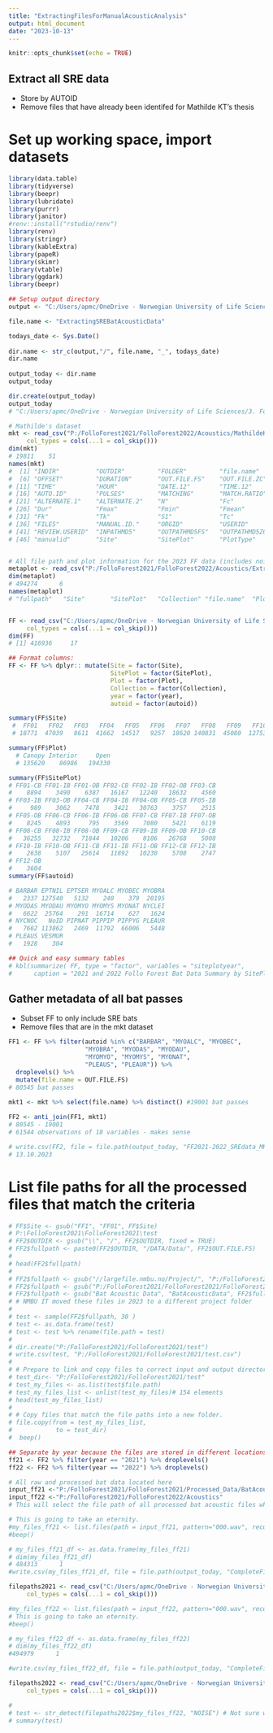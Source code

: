 ```yaml
---
title: "ExtractingFilesForManualAcousticAnalysis"
output: html_document
date: "2023-10-13"
---
```


```r
knitr::opts_chunk$set(echo = TRUE)
```

## Extract all SRE data
- Store by AUTOID
- Remove files that have already been identifed for Mathilde KT's thesis 

# Set up working space, import datasets 
```r
library(data.table)
library(tidyverse)
library(beepr)
library(lubridate)
library(purrr)
library(janitor)
#renv::install("rstudio/renv")
library(renv)
library(stringr)
library(kableExtra)
library(papeR)
library(skimr)
library(vtable)
library(ggdark)
library(beepr)

## Setup output directory 
output <- "C:/Users/apmc/OneDrive - Norwegian University of Life Sciences/3. Follo Forest 2021-2023/Manuscripts/Analyses/Outputs"

file.name <- "ExtractingSREBatAcousticData"

todays_date <- Sys.Date()
 
dir.name <- str_c(output,"/", file.name, "_", todays_date)
dir.name
 
output_today <- dir.name
output_today

dir.create(output_today)
output_today
# "C:/Users/apmc/OneDrive - Norwegian University of Life Sciences/3. Follo Forest 2021-2023/Manuscripts/Analyses/Outputs/ExtractingSREBatAcousticData_2023-10-13"

# Mathilde's dataset 
mkt <- read_csv("P:/FolloForest2021/FolloForest2022/Acoustics/MathildeKTholme/OB/FinalManualIDOutput_MKT_24022023.csv",
     col_types = cols(...1 = col_skip()))
dim(mkt)
# 19811    51
names(mkt)
#  [1] "INDIR"          "OUTDIR"         "FOLDER"         "file.name"      "CHANNEL"       
#  [6] "OFFSET"         "DURATION"       "OUT.FILE.FS"    "OUT.FILE.ZC"    "DATE"          
# [11] "TIME"           "HOUR"           "DATE.12"        "TIME.12"        "HOUR.12"       
# [16] "AUTO.ID"        "PULSES"         "MATCHING"       "MATCH.RATIO"    "MARGIN"        
# [21] "ALTERNATE.1"    "ALTERNATE.2"    "N"              "Fc"             "Sc"            
# [26] "Dur"            "Fmax"           "Fmin"           "Fmean"          "TBC"           
# [31] "Fk"             "Tk"             "S1"             "Tc"             "Qual"          
# [36] "FILES"          "MANUAL.ID."     "ORGID"          "USERID"         "REVIEW.ORGID"  
# [41] "REVIEW.USERID"  "INPATHMD5"      "OUTPATHMD5FS"   "OUTPATHMD5ZC"   "behavior"      
# [46] "manualid"       "Site"           "SitePlot"       "PlotType"       "manualid_clean"


# All file path and plot information for the 2023 FF data (includes noise)
metaplot <- read_csv("P:/FolloForest2021/FolloForest2022/Acoustics/Extraction/completefilepaths_withfilenames_PlotType.csv", col_types = cols(...1 = col_skip()))
dim(metaplot)
# 494274      6
names(metaplot)
# "fullpath"   "Site"       "SitePlot"   "Collection" "file.name"  "PlotType"


FF <- read_csv("C:/Users/apmc/OneDrive - Norwegian University of Life Sciences/3. Follo Forest 2021-2023/Manuscripts/Analyses/Outputs/SummarizingBatAcousticData_2023-10-12/Simple_AllBatData.CSV",
     col_types = cols(...1 = col_skip()))
dim(FF)
# [1] 416936     17

## Format columns:
FF <- FF %>% dplyr:: mutate(Site = factor(Site), 
                            SitePlot = factor(SitePlot),
                            Plot = factor(Plot), 
                            Collection = factor(Collection),
                            year = factor(year), 
                            autoid = factor(autoid))

summary(FF$Site)
 #  FF01   FF02   FF03   FF04   FF05   FF06   FF07   FF08   FF09   FF10   FF11   FF12 
 # 18771  47039   8611  41662  14517   9257  18620 140831  45080  12753  47736  12059

summary(FF$Plot)
  # Canopy Interior     Open 
  # 135620    86986   194330 

summary(FF$SitePlot)
# FF01-CB FF01-IB FF01-OB FF02-CB FF02-IB FF02-OB FF03-CB 
#    8894    3490    6387   16167   12240   18632    4560 
# FF03-IB FF03-OB FF04-CB FF04-IB FF04-OB FF05-CB FF05-IB 
#     989    3062    7478    3421   30763    3757    2515 
# FF05-OB FF06-CB FF06-IB FF06-OB FF07-CB FF07-IB FF07-OB 
#    8245    4893     795    3569    7080    5421    6119 
# FF08-CB FF08-IB FF08-OB FF09-CB FF09-IB FF09-OB FF10-CB 
#   36255   32732   71844   10206    8106   26768    5008 
# FF10-IB FF10-OB FF11-CB FF11-IB FF11-OB FF12-CB FF12-IB 
#    2638    5107   25614   11892   10230    5708    2747 
# FF12-OB 
#    3604
summary(FF$autoid)

# BARBAR EPTNIL EPTSER MYOALC MYOBEC MYOBRA 
#   2337 127540   5132    240    379  20195 
# MYODAS MYODAU MYOMYO MYOMYS MYONAT NYCLEI 
#   6622  25764    291  16714    627   1624 
# NYCNOC   NoID PIPNAT PIPPIP PIPPYG PLEAUR 
#   7662 113862   2469  11792  66006   5448 
# PLEAUS VESMUR 
#   1928    304

## Quick and easy summary tables 
# kbl(summarize( FF, type = "factor", variables = "siteplotyear", 
#      caption = "2021 and 2022 Follo Forest Bat Data Summary by SitePlot")) %>%  kable_styling()
```


## Gather metadata of all bat passes
- Subset FF to only include SRE bats 
- Remove files that are in the mkt dataset
```r

FF1 <- FF %>% filter(autoid %in% c("BARBAR", "MYOALC", "MYOBEC",
                     "MYOBRA", "MYODAS", "MYODAU",
                     "MYOMYO", "MYOMYS", "MYONAT",
                     "PLEAUS", "PLEAUR")) %>% 
  droplevels() %>% 
  mutate(file.name = OUT.FILE.FS)
# 80545 bat passes 
  
mkt1 <- mkt %>% select(file.name) %>% distinct() #19001 bat passes 

FF2 <- anti_join(FF1, mkt1)
# 80545 - 19001
# 61544 observations of 18 variables - makes sense 

# write.csv(FF2, file = file.path(output_today, "FF2021-2022_SREdata_MKT_DataRemoved.csv"))
# 13.10.2023

```

# List file paths for all the processed files that match the criteria 
```r
# FF$Site <- gsub("FF1", "FF01", FF$Site)
# P:\FolloForest2021\FolloForest2021\test
# FF2$OUTDIR <- gsub("\\", "/", FF2$OUTDIR, fixed = TRUE)
# FF2$fullpath <- paste0(FF2$OUTDIR, "/DATA/Data/", FF2$OUT.FILE.FS) 
# 
# head(FF2$fullpath)
# 
# FF2$fullpath <- gsub("//largefile.nmbu.no/Project/", "P:/FolloForest2021/", FF2$fullpath)
# FF2$fullpath <- gsub("P:/FolloForest2021/FolloForest2021/FolloForest2022/", "P:/FolloForest2021/FolloForest2022/", FF2$fullpath) 
# FF2$fullpath <- gsub("Bat Acoustic Data", "BatAcousticData", FF2$fullpath) 
# # NMBU IT moved these files in 2023 to a different project folder
# 
# test <- sample(FF2$fullpath, 30 )
# test <- as.data.frame(test)
# test <- test %>% rename(file.path = test)
# 
# dir.create("P:/FolloForest2021/FolloForest2021/test")
# write.csv(test, "P:/FolloForest2021/FolloForest2021/test.csv") 
# 
# # Prepare to link and copy files to correct input and output directories 
# test_dir<- "P:/FolloForest2021/FolloForest2021/test"
# test_my_files <- as.list(test$file.path)
# test_my_files_list <- unlist(test_my_files)# 154 elements
# head(test_my_files_list)
# 
# # Copy files that match the file paths into a new folder. 
# file.copy(from = test_my_files_list,
#            to = test_dir)
#  beep()

## Separate by year because the files are stored in different locations for each year
ff21 <- FF2 %>% filter(year == "2021") %>% droplevels()
ff22 <- FF2 %>% filter(year == "2022") %>% droplevels()

# All raw and processed bat data located here
input_ff21 <-"P:/FolloForest2021/FolloForest2021/Processed_Data/BatAcousticData"
input_ff22 <-"P:/FolloForest2021/FolloForest2022/Acoustics"
# This will select the file path of all processed bat acoustic files which always have this same file ending (000.wav)

# This is going to take an eternity.
#my_files_ff21 <- list.files(path = input_ff21, pattern="000.wav", recursive = TRUE) 
#beep()

# my_files_ff21_df <- as.data.frame(my_files_ff21)
# dim(my_files_ff21_df)
# 484313      1
#write.csv(my_files_ff21_df, file = file.path(output_today, "CompleteFilePath_ProcessedFF2021data.csv"))

filepaths2021 <- read_csv("C:/Users/apmc/OneDrive - Norwegian University of Life Sciences/3. Follo Forest 2021-2023/Manuscripts/Analyses/Outputs/ExtractingSREBatAcousticData_2023-10-13/CompleteFilePath_ProcessedFF2021data.csv", 
     col_types = cols(...1 = col_skip()))

#my_files_ff22 <- list.files(path = input_ff22, pattern="000.wav", recursive = TRUE) 
# This is going to take an eternity.
#beep()

# my_files_ff22_df <- as.data.frame(my_files_ff22)
# dim(my_files_ff22_df)
#494979      1

#write.csv(my_files_ff22_df, file = file.path(output_today, "CompleteFilePath_ProcessedFF2022data.csv")) 

filepaths2022 <- read_csv("C:/Users/apmc/OneDrive - Norwegian University of Life Sciences/3. Follo Forest 2021-2023/Manuscripts/Analyses/Outputs/ExtractingSREBatAcousticData_2023-10-13/CompleteFilePath_ProcessedFF2022data.csv", 
     col_types = cols(...1 = col_skip()))

# 
# test <- str_detect(filepaths2022$my_files_ff22, "NOISE") # Not sure why this doesn't line up... 
# summary(test)
```

